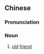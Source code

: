 {{also|旧友}}
==Chinese==
{{zh-forms|s=旧友}}

===Pronunciation===
{{zh-pron
|m=jiùyǒu
|c=gau6 jau5
|cat=n
}}

===Noun===
{{zh-noun}}

# [[old]] [[friend]]